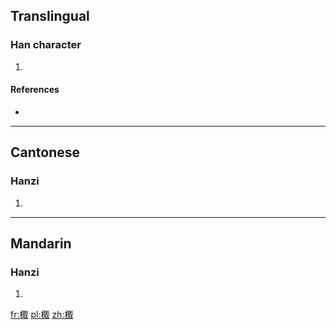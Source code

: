 ==Translingual==

===Han character===
{{Han char|rn=75|rad=木|as=08|sn=12|four=47940|canj=DSJE|ids=⿰木取}}

# {{defn|Han|sort=木08}}

====References====
* {{Han ref|kx=0535.010|dkj=14990|dj=0922.200|hdz=21224.070|uh=68F7|ud=26871|bh=D9B4|bd=55732}}

----

==Cantonese==

===Hanzi===
{{yue-hanzi|jyut=[[zau1]], [[sau2]]|y=jau1, sau2}}

# {{defn|lang=yue|sort=木08}}

----

==Mandarin==

===Hanzi===
{{cmn-hanzi|pin=[[zōu]] ([[zou1]]), [[sǒu]] ([[sou3]])|wg=tsou<sup>1</sup>, sou<sup>3</sup>}}

# {{defn|lang=cmn|sort=木08}}

[[fr:棷]]
[[pl:棷]]
[[zh:棷]]
